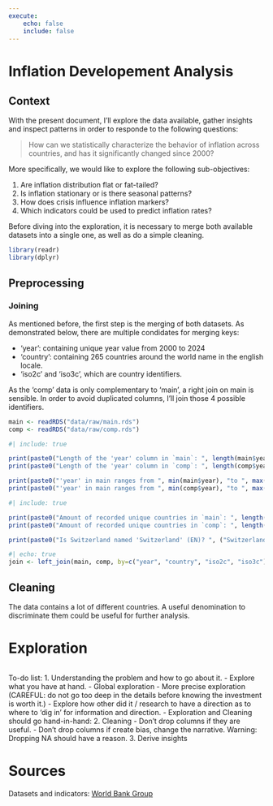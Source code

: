 ```yaml
---
execute:
    echo: false
    include: false
---
```


# Inflation Developement Analysis

## Context

With the present document, I'll explore the data available, gather insights and inspect patterns in order to responde to the following questions:

> How can we statistically characterize the behavior of inflation across countries, and has it significantly changed since 2000?

More specifically, we would like to explore the following sub-objectives:

1.  Are inflation distribution flat or fat-tailed?
2.  Is inflation stationary or is there seasonal patterns?
3.  How does crisis influence inflation markers?
4.  Which indicators could be used to predict inflation rates?

Before diving into the exploration, it is necessary to merge both available datasets into a single one, as well as do a simple cleaning.

```r
library(readr)
library(dplyr)
```


## Preprocessing

### Joining

As mentioned before, the first step is the merging of both datasets.
As demonstrated below, there are multiple condidates for merging keys:

* 'year': containing unique year value from 2000 to 2024
* 'country': containing 265 countries around the world name in the english locale.
* 'iso2c' and 'iso3c', which are country identifiers.

As the 'comp' data is only complementary to 'main', a right join on main is sensible. In order to avoid duplicated columns, I'll join those 4 possible identifiers.

```r
main <- readRDS("data/raw/main.rds")
comp <- readRDS("data/raw/comp.rds")
```

```r
#| include: true

print(paste0("Length of the 'year' column in `main`: ", length(main$year)))
print(paste0("Length of the 'year' column in `comp`: ", length(comp$year)))

print(paste0("'year' in main ranges from ", min(main$year), "to ", max(main$year)))
print(paste0("'year' in main ranges from ", min(comp$year), "to ", max(comp$year)))
```

```r
#| include: true

print(paste0("Amount of recorded unique countries in `main`: ", length(unique(main$country)), " for ", length(main$country), " total observations"))
print(paste0("Amount of recorded unique countries in `comp`: ", length(unique(comp$country)), " for ", length(comp$country), " total observations"))

print(paste0("Is Switzerland named 'Switzerland' (EN)? ", ("Switzerland" %in% unique(main$country)) & ("Switzerland" %in% unique(comp$country))))
```

```r
#| echo: true
join <- left_join(main, comp, by=c("year", "country", "iso2c", "iso3c"))
```

## Cleaning

The data contains a lot of different countries. A useful denomination to discriminate them could be useful for further analysis.

# Exploration

```r

```

To-do list:
    1. Understanding the problem and how to go about it.
        - Explore what you have at hand.
            - Global exploration
            - More precise exploration (CAREFUL: do not go too deep in the details before knowing the investment is worth it.)
        - Explore how other did it / research to have a direction as to where to 'dig in' for information and direction.
    - Exploration and Cleaning should go hand-in-hand: 
    2. Cleaning
        - Don't drop columns if they are useful. 
        - Don't drop columns if create bias, change the narrative.
        Warning: Dropping NA should have a reason.
    3. Derive insights

            

# Sources

Datasets and indicators: [World Bank Group](https://data.worldbank.org/indicator)
